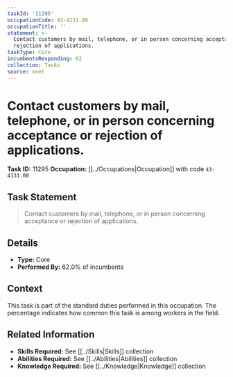 ```yaml
---
taskId: '11295'
occupationCode: 43-4131.00
occupationTitle: ''
statement: >-
  Contact customers by mail, telephone, or in person concerning acceptance or
  rejection of applications.
taskType: Core
incumbentsResponding: 62
collection: Tasks
source: onet
---
```

# Contact customers by mail, telephone, or in person concerning acceptance or rejection of applications.

**Task ID:** 11295
**Occupation:** [[../Occupations|Occupation]] with code `43-4131.00`

## Task Statement

> Contact customers by mail, telephone, or in person concerning acceptance or rejection of applications.

## Details

- **Type:** Core
- **Performed By:** 62.0% of incumbents

## Context

This task is part of the standard duties performed in this occupation. The percentage indicates how common this task is among workers in the field.

## Related Information

- **Skills Required:** See [[../Skills|Skills]] collection
- **Abilities Required:** See [[../Abilities|Abilities]] collection
- **Knowledge Required:** See [[../Knowledge|Knowledge]] collection
